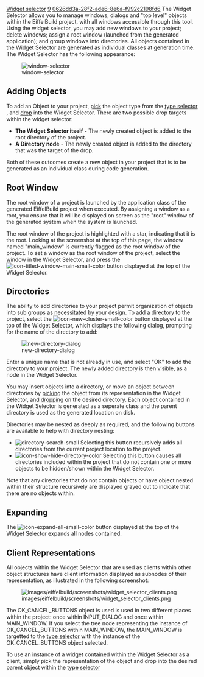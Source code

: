 [[Property:title|Widget selector]]
[[Property:weight|9]]
[[Property:uuid|0626dd3a-28f2-ade6-8e6a-f992c2198fd6]]
The Widget Selector allows you to manage windows, dialogs and "top level" objects within the EiffelBuild project, with all windows accessible through this tool. Using the widget selector, you may add new windows to your project; delete windows; assign a root window (launched from the generated application); and group windows into directories. All objects contained in the Widget Selector are generated as individual classes at generation time. The Widget Selector has the following appearance:

[[Image:window-selector]]  

==Adding Objects==

To add an Object to your project, [[EiffelBuild Notation|pick]]  the object type from the [[Type selector|type selector]] , and [[EiffelBuild Notation|drop]]  into the Widget Selector. There are two possible drop targets within the widget selector: 
*  '''The Widget Selector itself''' - The newly created object is added to the root directory of the project. 
*  '''A Directory node''' - The newly created object is added to the directory that was the target of the drop. 
Both of these outcomes create a new object in your project that is to be generated as an individual class during code generation. 
{{note|The selected object in the Widget Selector is automatically targeted as the root window of the [[Layout constructor|layout constructor]] , permitting building. You may not build directly into the representation of an object within the Widget Selector, as this must be performed within the [[Layout constructor|layout constructor]]  or [[Builder window|builder window]] . }}


==Root Window==

The root window of a project is launched by the application class of the generated EiffelBuild project when executed. By assigning a window as a root, you ensure that it will be displayed on screen as the "root" window of the generated system when the system is launched.

The root window of the project is highlighted with a star, indicating that it is the root. Looking at the screenshot at the top of this page, the window named "main_window" is currently flagged as the root window of the project. To set a window as the root window of the project, select the window in the Widget Selector, and press the  [[Image:icon-titled-window-main-small-color]]  button displayed at the top of the Widget Selector. 
==Directories==

The ability to add directories to your project permit organization of objects into sub groups as necessitated by your design. To add a directory to the project, select the  [[Image:icon-new-cluster-small-color]]  button displayed at the top of the Widget Selector, which displays the following dialog, prompting for the name of the directory to add: 

[[Image:new-directory-dialog]]  

Enter a unique name that is not already in use, and select "OK" to add the directory to your project. The newly added directory is then visible, as a node in the Widget Selector.

{{note|Creating a new directory in the Widget Selector causes the actual directory on the disk to be created immediately. }}

You may insert objects into a directory, or move an object between directories by [[EiffelBuild Notation|picking]]  the object from its representation in the Widget Selector, and [[EiffelBuild Notation|dropping]]  on the desired directory. Each object contained in the Widget Selector is generated as a seperate class and the parent directory is used as the generated location on disk. 
{{note|If you move an object between directories within an EiffelBuild project that has already generated the Eiffel code for that object, the code files are moved immediately on the disk. }}

Directories may be nested as deeply as required, and the following buttons are available to help with directory nesting:
*  [[Image:directory-search-small]] Selecting this button recursively adds all directories from the current project location to the project.
*  [[Image:icon-show-hide-directory-color]] Selecting this button causes all directories included within the project that do not contain one or more objects to be hidden/shown within the Widget Selector.
Note that any directories that do not contain objects or have object nested within their structure recursively are displayed grayed out to indicate that there are no objects within. 
==Expanding==

The  [[Image:icon-expand-all-small-color]]  button displayed at the top of the Widget Selector expands all nodes contained. 

==Client Representations==

All objects within the Widget Selector that are used as clients within other object structures have client information displayed as subnodes of their representation, as illustrated in the following screenshot: 

[[Image:images/eiffelbuild/screenshots/widget_selector_clients.png]]  

The OK_CANCEL_BUTTONS object is used is used in two different places within the project: once within INPUT_DIALOG and once within MAIN_WINDOW. If you select the tree node representing the instance of OK_CANCEL_BUTTONS within MAIN_WINDOW, the MAIN_WINDOW is targetted to the [[Type selector|type selector]]  with the instance of the OK_CANCEL_BUTTONS object selected. 

To use an instance of a widget contained within the Widget Selector as a client, simply pick the representation of the object and drop into the desired parent object within the [[Type selector|type selector]]  

{{seealso|<br/>
[[Layout constructor|Layout constructor]]  }}






